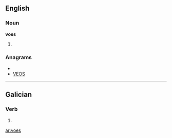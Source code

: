 ==English==

===Noun===
'''voes'''

# {{plural of|[[voe]]}}

===Anagrams===
* {{alphagram|eosv}}
* [[VEOS#English|VEOS]]

----

==Galician==

===Verb===
{{gl-verb-form}}

# {{conjugation of|[[voar#Galician|voar]]||2|s|pres|sub}}

[[ar:voes]]